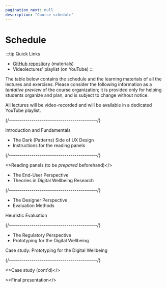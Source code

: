 ```yaml
---
pagination_next: null
description: "Course schedule"
---
```



# Schedule

:::tip Quick Links
* [GitHub repository](https://github.com/elite-polito/2025-design4dwb-materials) (materials)
* Videolectures' playlist (on YouTube)
:::

The table below contains the schedule and the learning materials of all the lectures and exercises. Please consider the following information as a _tentative preview_ of the course organization; it is provided only for helping students organize and plan, and is subject to change without notice.

All lectures will be video-recorded and will be available in a dedicated YouTube playlist.

<LectureTable defaultTeacher="Alberto Monge Roffarello" defaultType="Lecture" showMaterial={false} showRoom={true} language='EN'>

<LectureDivider topic='Class #1'/>{/*-------------------------------------------*/}

<LectureRow
    date="16/01/2025" time="13:00-15:00"
    room="Lab 8" video="https://youtu.be/2DE-6G5EblQ"
    >
    <Link to="https://elite.polito.it/2025-design4dwb-materials/slides/01-intro.pdf" title="Introduction and Fundamentals">Introduction and Fundamentals</Link>
</LectureRow>

<LectureRow
    date="16/01/2025" time="15:00-17:00"
    room="Lab 8"  video="https://youtu.be/2DE-6G5EblQ"
    >
    <ul>
    <li><Link to="https://elite.polito.it/2025-design4dwb-materials/slides/01b-acdps.pdf" title="The Dark (Patterns) Side of UX Design">The Dark (Patterns) Side of UX Design</Link></li>
    <li><Link to="https://elite.polito.it/2025-design4dwb-materials/exercises/01-reading-panels.pdf" title="Instructions for the reading panels">Instructions for the reading panels</Link></li>
    </ul>
</LectureRow>

<LectureDivider topic='Class #2'/>{/*-------------------------------------------*/}

<LectureRow
    date="23/01/2025" time="13:00-15:00"
    room="Lab 8" type="Exercise"
    >
    <>Reading panels (to be <em>prepared</em> beforehand)</>
</LectureRow>

<LectureRow
    date="23/01/2025" time="15:00-17:00"
    room="Lab 8" video = "https://youtu.be/7y__rr9A8xE"
    >
    <ul>
    <li><Link to="https://elite.polito.it/2025-design4dwb-materials/slides/02a-end-user-perspective.pdf" title="The End-User Perspective">The End-User Perspective</Link></li>
    <li><Link to="https://elite.polito.it/2025-design4dwb-materials/slides/02b-theories.pdf" title="Theories in Digital Wellbeing Research">Theories in Digital Wellbeing Research</Link></li>
    </ul>
</LectureRow>

<LectureDivider topic='Class #3'/>{/*-------------------------------------------*/}

<LectureRow
    date="30/01/2025" time="13:00-15:00"
    room="Lab 8" video = "https://youtu.be/vXBqHCzxg7E"
    >
     <ul>
     <li><Link to="https://elite.polito.it/2025-design4dwb-materials/slides/03a-designer-perspective.pdf" title="The Designer Perspective">The Designer Perspective</Link></li>
     <li><Link to="https://elite.polito.it/2025-design4dwb-materials/slides/03b-evaluation.pdf" title="Evaluation Methods">Evaluation Methods</Link></li>
     </ul> 
</LectureRow>

<LectureRow
    date="30/01/2025" time="15:00-17:00"
    room="Lab 8" type="Exercise"
    >
    <Link to="https://elite.polito.it/2025-design4dwb-materials/exercises/02-heuristic-evaluation.pdf" title="Heuristic Evaluation">Heuristic Evaluation</Link>
</LectureRow>

<LectureDivider topic='Class #4'/>{/*-------------------------------------------*/}

<LectureRow
    date="06/02/2025" time="13:00-15:00"
    room="Lab 8" video = "https://youtu.be/duQMtx6ECnA"
    >
    <ul>
    <li><Link to="https://elite.polito.it/2025-design4dwb-materials/slides/04a-regulation-perspective.pdf" title="The Regulatory Perspective">The Regulatory Perspective</Link></li>
    <li><Link to="https://elite.polito.it/2025-design4dwb-materials/slides/04b-prototyping.pdf" title="Prototyping for the Digital Wellbeing">Prototyping for the Digital Wellbeing</Link></li>
    </ul>
</LectureRow>

<LectureRow
    date="06/02/2025" time="15:00-17:00"
    room="Lab 8" type="Exercise"
    >
    <Link to="https://elite.polito.it/2025-design4dwb-materials/exercises/03-prototyping.pdf" title="Case study: Prototyping for the Digital Wellbeing">Case study: Prototyping for the Digital Wellbeing</Link>
</LectureRow>

<LectureDivider topic='Class #5'/>{/*-------------------------------------------*/}

<LectureRow
    date="13/02/2025" time="13:00-15:00"
    room="Lab 8" type="Exercise"
    >
    <>Case study (cont'd)</>
</LectureRow>

<LectureRow
    date="13/02/2025" time="15:00-17:00"
    room="Lab 8" type="Exercise"
    >
    <>Final presentation</>
</LectureRow>

</LectureTable>

